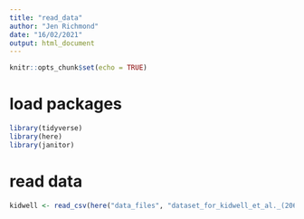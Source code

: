 ```yaml
---
title: "read_data"
author: "Jen Richmond"
date: "16/02/2021"
output: html_document
---
```


```r
knitr::opts_chunk$set(echo = TRUE)
```

# load packages
```r
library(tidyverse)
library(here)
library(janitor)
```

# read data

```r
kidwell <- read_csv(here("data_files", "dataset_for_kidwell_et_al._(2061)"))
```

